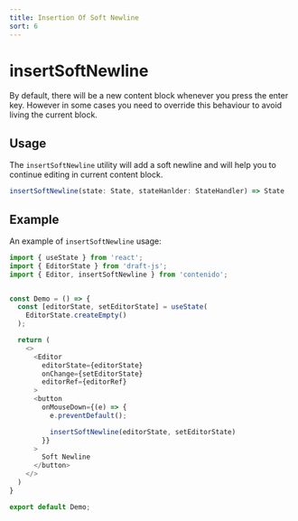 ```yaml
---
title: Insertion Of Soft Newline
sort: 6
---
```


# insertSoftNewline

By default, there will be a new content block whenever you press the enter key.
However in some cases you need to override this behaviour to avoid living the
current block.

## Usage

The `insertSoftNewline` utility will add a soft newline and will help you to
continue editing in current content block.

```ts
insertSoftNewline(state: State, stateHanlder: StateHandler) => State
```

## Example

An example of `insertSoftNewline` usage:

```ts
import { useState } from 'react';
import { EditorState } from 'draft-js';
import { Editor, insertSoftNewline } from 'contenido';


const Demo = () => {
  const [editorState, setEditorState] = useState(
    EditorState.createEmpty()
  );

  return (
    <>
      <Editor
        editorState={editorState}
        onChange={setEditorState}
        editorRef={editorRef}
      >
      <button
        onMouseDown={(e) => {
          e.preventDefault();

          insertSoftNewline(editorState, setEditorState)
        }}
      >
        Soft Newline
      </button>
    </>
  )
}

export default Demo;
```
